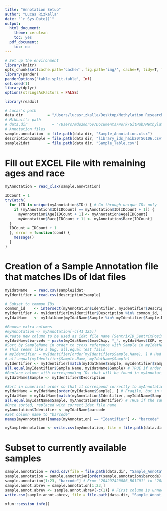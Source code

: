 ```yaml
---
title: "Annotation Setup"
author: "Lucas Rizkalla"
date: "`r Sys.Date()`"
output:
  html_document:
    theme: cerulean
    toc: yes
  pdf_document:
    toc: no
---
```


```r
# Set up the environment
library(knitr)
opts_chunk$set(cache.path='cache/', fig.path='img/', cache=F, tidy=T, fig.keep='high', echo=F, dpi=100, warnings=F, message=F, comment=NA, warning=F, results='as.is', fig.width = 10, fig.height = 6) #out.width=700, 
library(pander)
panderOptions('table.split.table', Inf)
set.seed(1)
library(dplyr)
options(stringsAsFactors = FALSE)
```

```r
library(readxl)
```

```r
# Lucas's path
data.dir           = "/Users/lucasrizkalla/Desktop/Methylation Research-VCU/Methylation850K/data"
# Mikhail's path
# data.dir           = "/Users/mdozmorov/Documents/Work/GitHub/Methylation850K/code"
# Annotation files
sample.annotation  = file.path(data.dir, "Sample_Annotation.xlsx")
description2sample = file.path(data.dir, "library_ids_haib20TS6106.csv")
sample2idat        = file.path(data.dir, "Sample_Table.csv")
```

# Fill out EXCEL File with remaining ages and race 
```r
myAnnotation = read_xlsx(sample.annotation)

IDCount = 1
tryCatch(
  for (ID in unique(myAnnotation$ID)) { # Go through unique IDs only
    if (myAnnotation$ID[IDCount] == myAnnotation$ID[IDCount + 1]) {
      myAnnotation$Age[IDCount + 1] <- myAnnotation$Age[IDCount]
      myAnnotation$Race[IDCount + 1] <- myAnnotation$Race[IDCount]
  }
  IDCount = IDCount + 1
  }, error = function(cond) {
    message()
  }
)
```

# Creation of a Sample Annotation file that matches IDs of Idat files

```r
myIdatName   = read.csv(sample2idat)
myIdentifier = read.csv(description2sample)

# Subset to common IDs
common_id    <- intersect(myAnnotation$Identifier, myIdentifier$Description)
myIdentifier <- myIdentifier[myIdentifier$Description %in% common_id, ]
myIdatName   <- myIdatName[myIdatName$Sample %in% myIdentifier$Sample.Name, ]

#Remove extra columns
#myAnnotation <- myAnnotation[-c(41:125)]
#Create new column to be used as idat file name (SentrixID_SentrixPosition)
myIdatName$barcode = paste(myIdatName$BeadChip, "_", myIdatName$SSR, myIdatName$SSC, sep = "")
#Sort by SampleName in order to cross reference with Sample in myIdatName (should be identical in order)
# This seems like a bug. all.equal test fails 
# myIdentifier = myIdentifier[order(myIdentifier$Sample.Name), ] # Had to add "."
# all.equal(myIdentifier$Sample.Name, myIdatName$Sample)
myIdentifier <- myIdentifier[match(myIdatName$Sample, myIdentifier$Sample.Name), ]
all.equal(myIdentifier$Sample.Name, myIdatName$Sample) # TRUE if order matches
#Replace column with corresponding IDs that will be found in myAnnotation 
myIdatName$Sample <- myIdentifier$Description

#Sort in numerical order so that it correspond correctly to myAnnotation
myIdatName = myIdatName[order(myIdatName$Sample), ] # Fragile, but in this case works
myIdatName = myIdatName[match(myAnnotation$Identifier, myIdatName$Sample), ] # Works always
all.equal(myIdatName$Sample, myAnnotation$Identifier) # TRUE if the same order
#Once sorted, replaced with correct Idat file name
myAnnotation$Identifier <- myIdatName$barcode
#Set column name to "barcode"
names(myAnnotation)[names(myAnnotation) == "Identifier"] <- "barcode"

mySampleAnnotation <- write.csv(myAnnotation, file = file.path(data.dir, "Sample_Annotation.csv"))
```

# Subset to currently available samples

```r
sample.annotation = read.csv(file = file.path(data.dir, "Sample_Annotation.csv"))
sample.annotation = sample.annotation[order(sample.annotation$barcode),] 
sample.annotation[1:23, "barcode"] # From "204297420086_R01C01" to "204297420148_R07C01"
sample.annot.abrev = sample.annotation[1:23,]
sample.annot.abrev <- sample.annot.abrev[-c(1)] # First column is unnecessary
write.csv(sample.annot.abrev, file = file.path(data.dir, "Sample_Annot_Abrev.csv"))
```


```r
xfun::session_info()
```
